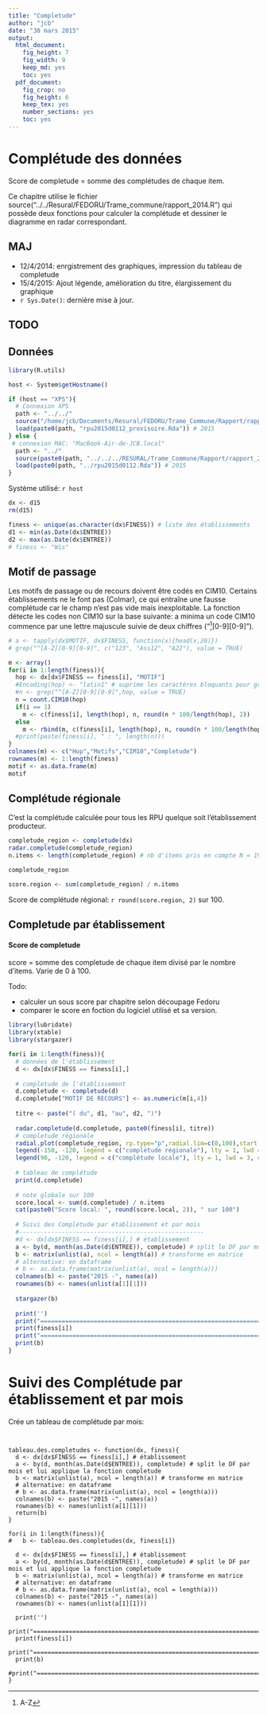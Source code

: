 ```yaml
---
title: "Completude"
author: "jcb"
date: "30 mars 2015"
output:
  html_document:
    fig_height: 7
    fig_width: 9
    keep_md: yes
    toc: yes
  pdf_document:
    fig_crop: no
    fig_height: 6
    keep_tex: yes
    number_sections: yes
    toc: yes
---
```

Complétude des données
======================

Score de completude = somme des complétudes de chaque item.

Ce chapitre utilise le fichier source("../../Resural/FEDORU/Trame_commune/rapport_2014.R") qui possède deux fonctions pour calculer la complétude et dessiner le diagramme en radar correspondant.

MAJ
---

- 12/4/2014: enrgistrement des graphiques, impression du tableau de completude
- 15/4/2015: Ajout légende, amélioration du titre, élargissement du graphique
- `r Sys.Date()`: dernière mise à jour.

TODO
----

Données
-------

```r
library(R.utils)

host <- System$getHostname()

if (host == "XPS"){
  # Connexion XPS
  path <- "../../"
  source("/home/jcb/Documents/Resural/FEDORU/Trame_Commune/Rapport/rapport_2014.R")
  load(paste0(path, "rpu2015d0112_provisoire.Rda")) # 2015
} else {
 # connexion MAC: "MacBook-Air-de-JCB.local"
  path <- "../"
  source(paste0(path, "../../../RESURAL/Trame_Commune/Rapport/rapport_2014.R"))
  load(paste0(path, "../rpu2015d0112.Rda")) # 2015
}
```
Système utilisé: `r host`


```r

dx <- d15
rm(d15)

finess <- unique(as.character(dx$FINESS)) # liste des établissements
d1 <- min(as.Date(dx$ENTREE))
d2 <- max(as.Date(dx$ENTREE))
# finess <- "Wis"
```

Motif de passage
----------------
Les motifs de passage ou de recours doivent être codés en CIM10. Certains établissements ne le font pas (Colmar), ce qui entraîne une fausse complétude car le champ n'est pas vide mais inexploitable. La fonction détecte les codes non CIM10 sur la base suivante: a minima un code CIM10 commence par une lettre majuscule suivie de deux chiffres ("^[A-Z][0-9][0-9]").

```r
# a <- tapply(dx$MOTIF, dx$FINESS, function(x){head(x,20)})
# grep("^[A-Z][0-9][0-9]", c("123", "Ass12", "A22"), value = TRUE)

m <- array()
for(i in 1:length(finess)){
  hop <- dx[dx$FINESS == finess[i], "MOTIF"]
  #Encoding(hop) <- "latin1" # suprime les caractères bloquants pour grep. Il s'agit de Colmar avec des caractères window du type \x9
  #n <- grep("^[A-Z][0-9][0-9]",hop, value = TRUE)
  n = count.CIM10(hop)
  if(i == 1)
    m <- c(finess[i], length(hop), n, round(n * 100/length(hop), 2))
  else
    m <- rbind(m, c(finess[i], length(hop), n, round(n * 100/length(hop), 2)))
  #print(paste(finess[i], " : ", length(n)))
}
colnames(m) <- c("Hop","Motifs","CIM10","Completude")
rownames(m) <- 1:length(finess)
motif <- as.data.frame(m)
motif
```

Complétude régionale
--------------------
C'est la complétude calculée pour tous les RPU quelque soit l'établissement producteur.

```r
completude_region <- completude(dx)
radar.completude(completude_region)
n.items <- length(completude_region) # nb d'items pris en compte N = 19

completude_region

score.region <- sum(completude_region) / n.items
```

Score de complétude régional: `r round(score.region, 2)` sur 100.

Completude par établissement
----------------------------

#### Score de completude 
score = somme des completude de chaque item divisé par le nombre d'items. Varie de 0 à 100. 

Todo: 

- calculer un sous score par chapitre selon découpage Fedoru
- comparer le score en foction du logiciel utilisé et sa version.


```r
library(lubridate)
library(xtable)
library(stargazer)

for(i in 1:length(finess)){
  # données de l'établissement
  d <- dx[dx$FINESS == finess[i],]
  
  # completude de l'établissement
  d.completude <- completude(d)
  d.completude["MOTIF DE RECOURS"] <- as.numeric(m[i,4])
  
  titre <- paste("( du", d1, "au", d2, ")")
  
  radar.completude(d.completude, paste0(finess[i], titre))
  # completude régionale
  radial.plot(completude_region, rp.type="p",radial.lim=c(0,100),start = 1.57,clockwise = TRUE, line.col = "blue", add = TRUE)
  legend(-150, -120, legend = c("complétude régionale"), lty = 1, lwd = 3, col = "blue", bty = "n", cex = 0.8)
  legend(90, -120, legend = c("complétude locale"), lty = 1, lwd = 3, col = "red", bty = "n", cex = 0.8)
  
  # tableau de complétude
  print(d.completude)
  
  # note globale sur 100
  score.local <- sum(d.completude) / n.items
  cat(paste0("Score local: ", round(score.local, 2)), " sur 100")
  
  # Suivi des Complétude par établissement et par mois
  #----------------------------------------------------
  #d <- dx[dx$FINESS == finess[i],] # établissement
  a <- by(d, month(as.Date(d$ENTREE)), completude) # split le DF par mois et lui applique la fonction completude
  b <- matrix(unlist(a), ncol = length(a)) # transforme en matrice
  # alternative: en dataframe
  # b <- as.data.frame(matrix(unlist(a), ncol = length(a)))
  colnames(b) <- paste("2015 -", names(a))
  rownames(b) <- names(unlist(a[1][1]))
  
  stargazer(b)
  
  print('')
  print("=====================================================================")
  print(finess[i])
  print("=====================================================================")
  print(b)
}

```
Suivi des Complétude par établissement et par mois
=====================================================

Crée un tableau de complétude par mois:

```{}


tableau.des.completudes <- function(dx, finess){
  d <- dx[dx$FINESS == finess[i],] # établissement
  a <- by(d, month(as.Date(d$ENTREE)), completude) # split le DF par mois et lui applique la fonction completude
  b <- matrix(unlist(a), ncol = length(a)) # transforme en matrice
  # alternative: en dataframe
  # b <- as.data.frame(matrix(unlist(a), ncol = length(a)))
  colnames(b) <- paste("2015 -", names(a))
  rownames(b) <- names(unlist(a[1][1]))
  return(b)
}

for(i in 1:length(finess)){
#   b <- tableau.des.completudes(dx, finess[i])
  
  d <- dx[dx$FINESS == finess[i],] # établissement
  a <- by(d, month(as.Date(d$ENTREE)), completude) # split le DF par mois et lui applique la fonction completude
  b <- matrix(unlist(a), ncol = length(a)) # transforme en matrice
  # alternative: en dataframe
  # b <- as.data.frame(matrix(unlist(a), ncol = length(a)))
  colnames(b) <- paste("2015 -", names(a))
  rownames(b) <- names(unlist(a[1][1]))
  
  print('')
  print("=====================================================================")
  print(finess[i])
  print("=====================================================================")
  print(b)
  #print("=====================================================================")
}
```

